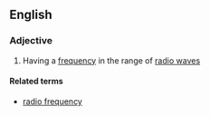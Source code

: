 ==English==

===Adjective===
{{en-adj|-}}

# Having a [[frequency]] in the range of [[radio wave]]s

====Related terms====
*[[radio frequency]]